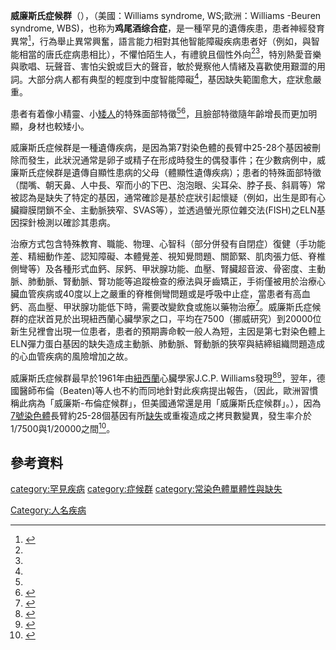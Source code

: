 {{note TA
|T=zh-hk:威廉氏綜合症;zh-cn:威廉斯氏综合征;zh-tw:威廉斯氏症候群;
|1=zh-hk:綜合症;zh-cn:综合征;zh-tw:症候群;
}}
{{medical}}
{{Infobox disease
 | Name           = Williams syndrome
 | Image          = 
 | Caption        = 
 | DiseasesDB     = 
 | ICD10          = {{ICD10|Q|93|8|q|90}}
 | ICD9           = {{ICD9|758.9}}
 | ICDO           = 
 | OMIM           = 194050
 | MedlinePlus    = 001116
 | eMedicineSubj  = ped
 | eMedicineTopic = 2439
 | MeshID         = D018980
}}

'''威廉斯氏症候群'''（{{lang-en|Williams–Beuren syndrome, WBS}}），（美國：Williams syndrome, WS;歐洲：Williams -Beuren syndrome, WBS)，也称为'''鸡尾酒综合症'''，是一種罕見的遺傳疾患，患者神經發育異常<ref name=":0">{{Cite web|url=https://ghr.nlm.nih.gov/condition/williams-syndrome|title=Williams syndrome|accessdate=2017-01-22|author=|date=|publisher=|archive-date=2017-01-20|archive-url=https://web.archive.org/web/20170120040553/https://ghr.nlm.nih.gov/condition/williams-syndrome|dead-url=no}}</ref>，行為舉止異常興奮，語言能力相對其他智能障礙疾病患者好（例如，與智能相當的唐氏症病患相比），不懼怕陌生人，有禮貌且個性外向<ref name=":1" /><ref name=":0" />，特別熱愛音樂與歌唱、玩聲音、害怕尖銳或巨大的聲音，敏於覺察他人情緒及喜歡使用艱澀的用詞。大部分病人都有典型的輕度到中度智能障礙<ref name=":0" />，基因缺失範圍愈大，症狀愈嚴重。

患者有着像小精靈、小[[矮人|矮人]]的特殊面部特徵<ref name=":0" /><ref name=":1">{{Cite journal|title=Research Review: Williams syndrome: a critical review of the cognitive, behavioral, and neuroanatomical phenotype|url=https://www.ncbi.nlm.nih.gov/pubmed/18489677|last=Martens|first=Marilee A.|last2=Wilson|first2=Sarah J.|date=2008-06-01|journal=Journal of Child Psychology and Psychiatry, and Allied Disciplines|issue=6|doi=10.1111/j.1469-7610.2008.01887.x|volume=49|pages=576–608|issn=1469-7610|pmid=18489677|last3=Reutens|first3=David C.|access-date=2017-05-15|archive-date=2018-11-16|archive-url=https://web.archive.org/web/20181116085446/https://www.ncbi.nlm.nih.gov/pubmed/18489677|dead-url=no}}</ref>，且臉部特徵隨年齡增長而更加明顯，身材也較矮小。

威廉斯氏症候群是一種遺傳疾病，是因為第7對染色體的長臂中25-28个基因被刪除而發生，此狀況通常是卵子或精子在形成時發生的偶發事件；在少數病例中，威廉斯氏症候群是遺傳自顯性患病的父母（體顯性遺傳疾病）；患者的特殊面部特徵（闊嘴、朝天鼻、人中長、窄而小的下巴、泡泡眼、尖耳朵、脖子長、斜肩等）常被認為是缺失了特定的基因，通常確診是基於症狀引起懷疑（例如，出生是即有心臟瓣膜閉鎖不全、主動脈狹窄、SVAS等），並透過螢光原位雜交法(FISH)之ELN基因探針檢測以確診其患病。



治療方式包含特殊教育、職能、物理、心智科（部分併發有自閉症）復健（手功能差、精細動作差、認知障礙、本體覺差、視知覺問題、關節緊、肌肉張力低、脊椎側彎等）及各種形式血鈣、尿鈣、甲狀腺功能、血壓、腎臟超音波、骨密度、主動脈、肺動脈、腎動脈、腎功能等追蹤檢查的療法與牙齒矯正，手術僅被用於治療心臟血管疾病或40度以上之嚴重的脊椎側彎問題或是呼吸中止症，當患者有高血鈣、高血壓、甲狀腺功能低下時，需要改變飲食或施以藥物治療<ref>{{Cite book|url=http://www.ncbi.nlm.nih.gov/books/NBK1249/|title=GeneReviews(®)|last=Morris|first=Colleen A.|date=1993-01-01|publisher=University of Washington, Seattle|editor-last=Pagon|editor-first=Roberta A.|location=Seattle (WA)|chapter=Williams Syndrome|pmid=20301427|access-date=2017-05-15|archive-date=2021-03-09|archive-url=https://web.archive.org/web/20210309212226/https://www.ncbi.nlm.nih.gov/books/NBK1249/|dead-url=no}}</ref>。威廉斯氏症候群的症狀首見於出現紐西蘭心臟學家之口，平均在7500（挪威研究）到20000位新生兒裡會出現一位患者，患者的預期壽命較一般人為短，主因是第七對染色體上ELN彈力蛋白基因的缺失造成主動脈、肺動脈、腎動脈的狹窄與結締組織問題造成的心血管疾病的風險增加之故。

威廉斯氏症候群最早於1961年由[[紐西蘭|紐西蘭]]心臟學家J.C.P. Williams發現<ref>{{Cite journal|title=John C. P. Williams of Williams-Beuren syndrome|url=https://www.ncbi.nlm.nih.gov/pubmed/21107555|last=Lenhoff|first=Howard M.|last2=Teele|first2=Rita L.|date=2011-02-01|journal=Pediatric Radiology|issue=2|doi=10.1007/s00247-010-1909-y|volume=41|pages=267–269|issn=1432-1998|pmid=21107555|last3=Clarkson|first3=Patricia M.|last4=Berdon|first4=Walter E.|access-date=2017-05-15|archive-date=2019-07-01|archive-url=https://web.archive.org/web/20190701095234/https://www.ncbi.nlm.nih.gov/pubmed/21107555|dead-url=no}}</ref><ref name="dobbs">{{cite news |first=David |last=Dobbs |authorlink= |coauthors= |title=The Gregarious Brain. |url=http://www.nytimes.com/2007/07/08/magazine/08sociability-t.html |quote=If a person suffers the small genetic accident that creates Williams syndrome, he’ll live with not only some fairly conventional cognitive deficits, like trouble with space and numbers, but also a strange set of traits that researchers call the Williams social phenotype or, less formally, the “Williams personality”: a love of company and conversation combined, often awkwardly, with a poor understanding of social dynamics and a lack of social inhibition. |publisher=[[New_York_Times|New York Times]] |date=July 8, 2007 |accessdate=2007-09-25 |archive-date=2021-02-27 |archive-url=https://web.archive.org/web/20210227002128/http://www.nytimes.com/2007/07/08/magazine/08sociability-t.html |dead-url=no }}</ref>，翌年，德國醫師布倫（Beaten)等人也不約而同地針對此疾病提出報告，（因此，歐洲習慣稱此病為「威廉斯-布倫症候群」，但美國通常還是用「威廉斯氏症候群」。），因為[[7號染色體|7號染色體]]長臂約25-28個基因有所[[刪除_(遺傳學)|缺失]]或重複造成之拷貝數變異，發生率介於1/7500與1/20000之間<ref name="Martens">{{cite journal |journal= J Child Psychol Psychiatry |year=2008 |volume=49 |issue=6 |pages=576–608 |title= Research Review: Williams syndrome: a critical review of the cognitive, behavioral, and neuroanatomical phenotype |author= Martens MA, Wilson SJ, Reutens DC |doi=10.1111/j.1469-7610.2008.01887.x |pmid=18489677}}</ref>。

==參考資料==
{{Reflist}}

{{染色体异常}}

{{Authority control}}
[[category:罕見疾病|category:罕見疾病]]
[[category:症候群|category:症候群]]
[[category:常染色體單體性與缺失|category:常染色體單體性與缺失]]
[[Category:人名疾病|Category:人名疾病]]